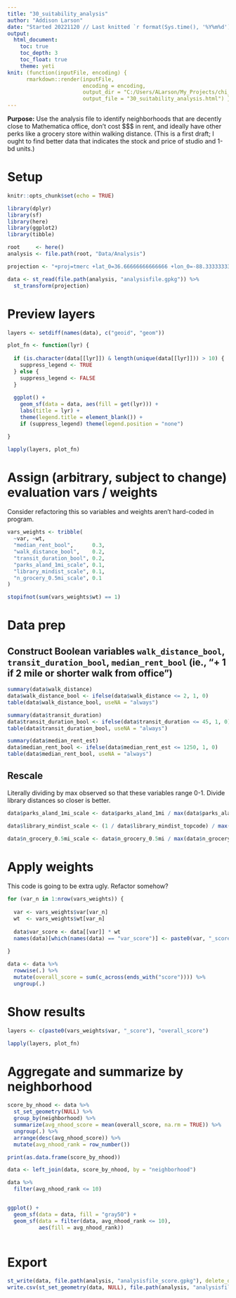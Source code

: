 ```yaml
---
title: "30_suitability_analysis"
author: "Addison Larson"
date: "Started 20221120 // Last knitted `r format(Sys.time(), '%Y%m%d')`"
output:
  html_document:
    toc: true
    toc_depth: 3
    toc_float: true
    theme: yeti
knit: (function(inputFile, encoding) {
      rmarkdown::render(inputFile,
                        encoding = encoding,
                        output_dir = "C:/Users/ALarson/My_Projects/chi_town/Programs",
                        output_file = "30_suitability_analysis.html") })
---
```


**Purpose:** Use the analysis file to identify neighborhoods that are decently close to Mathematica office, don't cost \$\$\$ in rent, and ideally have other perks like a grocery store within walking distance. (This is a first draft; I ought to find better data that indicates the stock and price of studio and 1-bd units.)

# Setup

```r

knitr::opts_chunk$set(echo = TRUE)

library(dplyr)
library(sf)
library(here)
library(ggplot2)
library(tibble)

root     <- here()
analysis <- file.path(root, "Data/Analysis") 

projection <- "+proj=tmerc +lat_0=36.66666666666666 +lon_0=-88.33333333333333 +k=0.9999749999999999 +x_0=300000.0000000001 +y_0=0 +ellps=GRS80 +datum=NAD83 +to_meter=0.3048006096012192 +no_defs"

data <- st_read(file.path(analysis, "analysisfile.gpkg")) %>%
  st_transform(projection)

```

# Preview layers

```r

layers <- setdiff(names(data), c("geoid", "geom"))

plot_fn <- function(lyr) {
  
  if (is.character(data[[lyr]]) & length(unique(data[[lyr]])) > 10) {
    suppress_legend <- TRUE
  } else {
    suppress_legend <- FALSE
  }
  
  ggplot() +
    geom_sf(data = data, aes(fill = get(lyr))) +
    labs(title = lyr) +
    theme(legend.title = element_blank()) +
    if (suppress_legend) theme(legend.position = "none")

}

lapply(layers, plot_fn)

```

# Assign (arbitrary, subject to change) evaluation vars / weights

Consider refactoring this so variables and weights aren't hard-coded in program.

```r

vars_weights <- tribble(
  ~var, ~wt,
  "median_rent_bool",      0.3,
  "walk_distance_bool",    0.2,
  "transit_duration_bool", 0.2,
  "parks_aland_1mi_scale", 0.1,
  "library_mindist_scale", 0.1,
  "n_grocery_0.5mi_scale", 0.1
)

stopifnot(sum(vars_weights$wt) == 1)

```

# Data prep

## Construct Boolean variables `walk_distance_bool`, `transit_duration_bool`, `median_rent_bool` (ie., "+ 1 if 2 mile or shorter walk from office")

```r

summary(data$walk_distance)
data$walk_distance_bool <- ifelse(data$walk_distance <= 2, 1, 0)
table(data$walk_distance_bool, useNA = "always")

summary(data$transit_duration)
data$transit_duration_bool <- ifelse(data$transit_duration <= 45, 1, 0)
table(data$transit_duration_bool, useNA = "always")

summary(data$median_rent_est)
data$median_rent_bool <- ifelse(data$median_rent_est <= 1250, 1, 0)
table(data$median_rent_bool, useNA = "always")

```

## Rescale

Literally dividing by max observed so that these variables range 0-1. Divide library distances so closer is better.

```r

data$parks_aland_1mi_scale <- data$parks_aland_1mi / max(data$parks_aland_1mi, na.rm = TRUE)

data$library_mindist_scale <- (1 / data$library_mindist_topcode) / max(1 / data$library_mindist_topcode, na.rm = TRUE)

data$n_grocery_0.5mi_scale <- data$n_grocery_0.5mi / max(data$n_grocery_0.5mi, na.rm = TRUE)

```

# Apply weights

This code is going to be extra ugly. Refactor somehow?

```r

for (var_n in 1:nrow(vars_weights)) {
  
  var <- vars_weights$var[var_n]
  wt  <- vars_weights$wt[var_n]
  
  data$var_score <- data[[var]] * wt
  names(data)[which(names(data) == "var_score")] <- paste0(var, "_score")
  
}

data <- data %>%
  rowwise(.) %>%
  mutate(overall_score = sum(c_across(ends_with("score")))) %>%
  ungroup(.)

```

# Show results

```r

layers <- c(paste0(vars_weights$var, "_score"), "overall_score")

lapply(layers, plot_fn)


```

# Aggregate and summarize by neighborhood

```r

score_by_nhood <- data %>%
  st_set_geometry(NULL) %>%
  group_by(neighborhood) %>%
  summarize(avg_nhood_score = mean(overall_score, na.rm = TRUE)) %>%
  ungroup(.) %>%
  arrange(desc(avg_nhood_score)) %>%
  mutate(avg_nhood_rank = row_number())

print(as.data.frame(score_by_nhood))

data <- left_join(data, score_by_nhood, by = "neighborhood")

data %>%
  filter(avg_nhood_rank <= 10)


ggplot() +
  geom_sf(data = data, fill = "gray50") +
  geom_sf(data = filter(data, avg_nhood_rank <= 10),
          aes(fill = avg_nhood_rank))
  
```

# Export

```r

st_write(data, file.path(analysis, "analysisfile_score.gpkg"), delete_dsn = TRUE)
write.csv(st_set_geometry(data, NULL), file.path(analysis, "analysisfile_score.csv"), row.names = FALSE)

```
